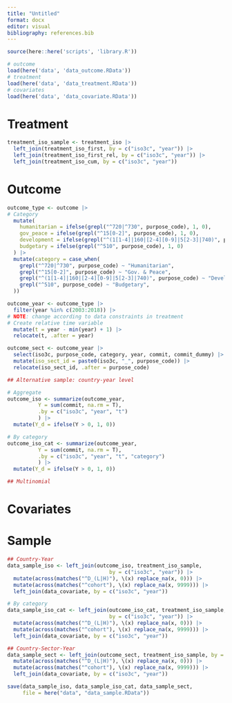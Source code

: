```yaml
---
title: "Untitled"
format: docx
editor: visual
bibliography: references.bib
---
```


```r

source(here::here('scripts', 'library.R'))
```

```r

# outcome
load(here('data', 'data_outcome.RData'))
# treatment
load(here('data', 'data_treatment.RData'))
# covariates
load(here('data', 'data_covariate.RData'))
```

# Treatment

```r

treatment_iso_sample <- treatment_iso |> 
  left_join(treatment_iso_first, by = c("iso3c", "year")) |> 
  left_join(treatment_iso_first_rel, by = c("iso3c", "year")) |>
  left_join(treatment_iso_cum, by = c("iso3c", "year"))
```

# Outcome

```r

outcome_type <- outcome |> 
# Category  
  mutate(
    humanitarian = ifelse(grepl("^720|^730", purpose_code), 1, 0),
    gov_peace = ifelse(grepl("^15[0-2]", purpose_code), 1, 0),
    development = ifelse(grepl("^(1[1-4]|160|[2-4][0-9]|5[2-3]|740)", purpose_code), 1, 0),
    budgetary = ifelse(grepl("^510", purpose_code), 1, 0)
  ) |> 
  mutate(category = case_when(
    grepl("^720|^730", purpose_code) ~ "Humanitarian",
    grepl("^15[0-2]", purpose_code) ~ "Gov. & Peace",
    grepl("^(1[1-4]|160|[2-4][0-9]|5[2-3]|740)", purpose_code) ~ "Development",
    grepl("^510", purpose_code) ~ "Budgetary",
  ))
```

```r

outcome_year <- outcome_type |> 
  filter(year %in% c(2003:2018)) |>  
# NOTE: change according to data constraints in treatment
# Create relative time variable
  mutate(t = year - min(year) + 1) |> 
  relocate(t, .after = year)
```

```r

outcome_sect <- outcome_year |> 
  select(iso3c, purpose_code, category, year, commit, commit_dummy) |> 
  mutate(iso_sect_id = paste0(iso3c, "_", purpose_code)) |> 
  relocate(iso_sect_id, .after = purpose_code)
```

```r

## Alternative sample: country-year level

# Aggregate
outcome_iso <- summarize(outcome_year,
          Y = sum(commit, na.rm = T),
          .by = c("iso3c", "year", "t")
          ) |> 
  mutate(Y_d = ifelse(Y > 0, 1, 0))

# By category
outcome_iso_cat <- summarize(outcome_year,
          Y = sum(commit, na.rm = T),
          .by = c("iso3c", "year", "t", "category")
          ) |> 
  mutate(Y_d = ifelse(Y > 0, 1, 0))

```

```r

## Multinomial
```

# Covariates

# Sample

```r

## Country-Year
data_sample_iso <- left_join(outcome_iso, treatment_iso_sample, 
                                 by = c("iso3c", "year")) |> 
  mutate(across(matches("^D_(L|H)"), \(x) replace_na(x, 0))) |> 
  mutate(across(matches("^cohort"), \(x) replace_na(x, 9999))) |> 
  left_join(data_covariate, by = c("iso3c", "year"))

# By category
data_sample_iso_cat <- left_join(outcome_iso_cat, treatment_iso_sample, 
                                 by = c("iso3c", "year")) |> 
  mutate(across(matches("^D_(L|H)"), \(x) replace_na(x, 0))) |> 
  mutate(across(matches("^cohort"), \(x) replace_na(x, 9999))) |> 
  left_join(data_covariate, by = c("iso3c", "year"))

## Country-Sector-Year
data_sample_sect <- left_join(outcome_sect, treatment_iso_sample, by = c("iso3c", "year")) |> 
  mutate(across(matches("^D_(L|H)"), \(x) replace_na(x, 0))) |> 
  mutate(across(matches("^cohort"), \(x) replace_na(x, 9999))) |> 
  left_join(data_covariate, by = c("iso3c", "year"))

```

```r

save(data_sample_iso, data_sample_iso_cat, data_sample_sect, 
     file = here("data", "data_sample.RData"))
```
